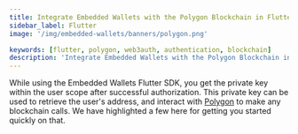 ```yaml
---
title: Integrate Embedded Wallets with the Polygon Blockchain in Flutter
sidebar_label: Flutter
image: '/img/embedded-wallets/banners/polygon.png'

keywords: [flutter, polygon, web3auth, authentication, blockchain]
description: 'Integrate Embedded Wallets with the Polygon Blockchain in Flutter | Embedded Wallets'
---
```



<SEO
  title="Integrate Embedded Wallets with the Polygon Blockchain in Flutter"
  description="Integrate Embedded Wallets with the Polygon Blockchain in Flutter | Embedded Wallets"
  image="https://docs.metamask.io/img/embedded-wallets/banners/polygon.png"
  slug="/embedded-wallets/connect-blockchain/evm/polygon/flutter"
/>

While using the Embedded Wallets Flutter SDK, you get the private key within the user scope after successful authorization. This private key can be used to retrieve the user's address, and interact with [Polygon](https://polygon.technology/) to make any blockchain calls. We have highlighted a few here for getting you started quickly on that.

<EVMInteraction />
